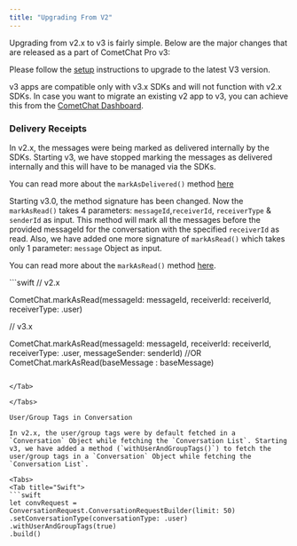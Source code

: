 ```yaml
---
title: "Upgrading From V2"
---
```




Upgrading from v2.x to v3 is fairly simple. Below are the major changes that are released as a part of CometChat Pro v3:

Please follow the [setup](/docs/sdk/ios/3.0/overview) instructions to upgrade to the latest V3 version.

<Note>

v3 apps are compatible only with v3.x SDKs and will not function with v2.x SDKs. In case you want to migrate an existing v2 app to v3, you can achieve this from the [CometChat Dashboard](https://app.cometchat.com/).

</Note>

### Delivery Receipts

In v2.x, the messages were being marked as delivered internally by the SDKs. Starting v3, we have stopped marking the messages as delivered internally and this will have to be managed via the SDKs.

You can read more about the `markAsDelivered()` method [here](/docs/sdk/ios/3.0/delivery-read-receipts#mark-messages-as-delivered)

Starting v3.0, the method signature has been changed. Now the `markAsRead()` takes 4 parameters: `messageId`,`receiverId`, `receiverType` & `senderId` as input. This method will mark all the messages before the provided messageId for the conversation with the specified `receiverId` as read. Also, we have added one more signature of `markAsRead()` which takes only 1 parameter: `message` Object as input.

You can read more about the `markAsRead()` method [here](/docs/sdk/ios/3.0/delivery-read-receipts#mark-messages-as-read).

<Tabs>
<Tab title="Swift">
```swift
// v2.x

CometChat.markAsRead(messageId: messageId, receiverId: receiverId, receiverType: .user)


// v3.x

CometChat.markAsRead(messageId: messageId, receiverId: receiverId, receiverType: .user, messageSender: senderId)
//OR
CometChat.markAsRead(baseMessage : baseMessage)
```

</Tab>

</Tabs>

User/Group Tags in Conversation

In v2.x, the user/group tags were by default fetched in a `Conversation` Object while fetching the `Conversation List`. Starting v3, we have added a method (`withUserAndGroupTags()`) to fetch the user/group tags in a `Conversation` Object while fetching the `Conversation List`.

<Tabs>
<Tab title="Swift">
```swift
let convRequest = ConversationRequest.ConversationRequestBuilder(limit: 50)
.setConversationType(conversationType: .user)
.withUserAndGroupTags(true)
.build()
```

</Tab>

</Tabs>
